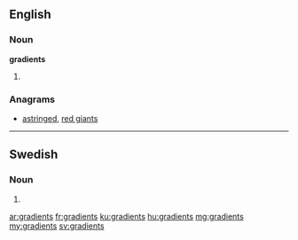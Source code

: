 ==English==

===Noun===
'''gradients'''

# {{plural of|gradient}}

===Anagrams===
* [[astringed#English|astringed]], [[red giants#English|red giants]]

----

==Swedish==

===Noun===
{{head|sv|noun form}}

# {{sv-noun-form-indef-gen|gradient}}

[[ar:gradients]]
[[fr:gradients]]
[[ku:gradients]]
[[hu:gradients]]
[[mg:gradients]]
[[my:gradients]]
[[sv:gradients]]